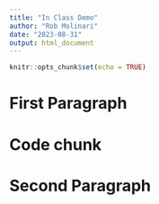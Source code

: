 ```yaml
---
title: "In Class Demo"
author: "Rob Molinari"
date: "2023-08-31"
output: html_document
---
```


```r
knitr::opts_chunk$set(echo = TRUE)
```

# First Paragraph

# Code chunk

# Second Paragraph

